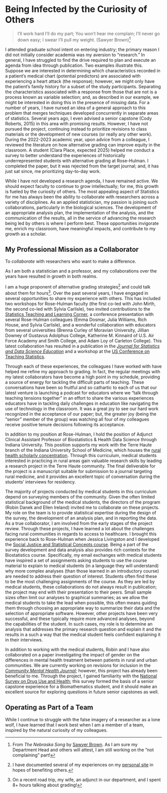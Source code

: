 # Being Infected by the Curiosity of Others

> I'll work hard I'll do my part;  You won't hear me complain;  I'll never go down easy; I swear I'll pull my weight. (Sawyer Brown)[^SawyerBrown]

[^SawyerBrown]: From _The Nebraska Song_ by [Sawyer Brown](https://sawyerbrown.com/).  As I am sure my Department Head and others will attest, I am still working on the "not complaining" part!

I attended graduate school intent on entering industry; the primary reason I did not initially consider academia was my aversion to "research."  In general, I have struggled to find the drive required to plan and execute an agenda from idea through publication.  Two examples illustrate this.  Suppose we are interested in determining which characteristics recorded in a patient's medical chart (potential predictors) are associated with experiencing a heart attack (the response); however, we might only have the patient's family history for a subset of the study participants.  Separating the characteristics associated with a response from those that are not is a process known as variable selection; and, as described in our example, we might be interested in doing this in the presence of missing data.  For a number of years, I have nursed an idea of a general approach to this problem that merges techniques developed concurrently in separate areas of statistics.  Several years ago, I even advised a senior capstone (Cody Roberts, 2015) in this area with promising results.  However, I have not pursued the project, continuing instead to prioritize revisions to class materials or the development of new courses (or really any other work).  During the 2022-2023 academic year, upon advice from a colleague, I reviewed the literature on how alternative grading can improve equity in the classroom.  A student (Clara Place, expected 2025) helped me conduct a survey to better understand the experiences of historically underrepresented students with alternative grading at Rose-Hulman.  I completed the paper, but it was rejected from the target journal; and, it has just sat since, me prioritizing day-to-day work.

While I have not developed a research agenda, I have remained active.  We should expect faculty to continue to grow intellectually; for me, this growth is fueled by the curiosity of others.  The most appealing aspect of Statistics for me has always been the ability to collaborate with researchers across a variety of disciplines.  As an applied statistician, my passion is joining such collaborations, particularly in the biological sciences.  The development of an appropriate analysis plan, the implementation of the analysis, and the communication of the results, all in the service of advancing the research being led by others is where I perform best. These opportunities invigorate me, enrich my classroom, have meaningful impacts, and contribute to my growth as a scholar.

:::{.callout-important}
## My Professional Mission as a Collaborator
To _collaborate_ with researchers who want to make a difference.
:::

:::{.callout-note}
As I am both a statistician and a professor, and my collaborations over the years have resulted in growth in both realms.
:::

I am a huge proponent of alternative grading strategies[^website] and could talk about them for hours[^discussions].  Over the past several years, I have engaged in several opportunities to share my experience with others.  This has included two workshops for Rose-Hulman faculty (the first co-led with John Mirth, the second co-led with Sylvia Carlisle), two invited contributions to the [Statistics Teaching and Learning Corner](https://stattlc.com/2021/02/04/specifications-grading-an-overview/), a conference presentation with several Rose-Hulman colleagues (Emma Dosmar, Julia Williams, Rich House, and Sylvia Carlisle), and a wonderful collaboration with educators from several universities (Brenna Curley of Moravian University, Jillian Downey of Gustavus Adolphus College, Katherine M. Kinnaird of U.S. Air Force Academy and Smith College, and Adam Loy of Carleton College).  This latest collaboration has resulted in a publication in the [_Journal for Statistics and Data Science Education_](https://www.tandfonline.com/doi/full/10.1080/26939169.2023.2277851) and a workshop at the [US Conference on Teaching Statistics](https://www.causeweb.org/cause/uscots/uscots23/w14-communicating-progress-statistics-course-through-non-traditional-grading-room).  

[^website]: I have documented several of my experiences on my [personal site](https://reyesem.github.io/specsgrading.html) in hopes of benefiting others.  

[^discussions]: On a recent road trip, my wife, an adjunct in our department, and I spent 8+ hours talking about grading!

Through each of these experiences, the colleagues I have worked with have helped me refine my approach to grading.  In fact, the regular meetings with my latest collaborators have become a high point in my schedule, providing a source of energy for tackling the difficult parts of teaching.  These conversations have been so fruitful and so cathartic to each of us that our latest venture is launching a podcast for educators where we "talk through teaching tensions together" in an effort to share the various experiences educators have in tackling daily challenges in education like navigating the use of technology in the classroom.  It was a great joy to see our hard work recognized in the acceptance of our paper; but, the greater joy (being the "senior" member of the group) was watching all four of my colleagues receive positive tenure decisions following its acceptance.

In addition to my position at Rose-Hulman, I hold the position of Adjunct Clinical Assistant Professor of Biostatistics & Health Data Science through Indiana University.  This position supports my work with the Terre Haute branch of the Indiana University School of Medicine, which houses the [rural health scholarly concentration](https://medicine.iu.edu/md/curriculum/scholarly-concentrations/rural-health).  Through this curriculum, medical students interested in practicing in rural areas gain valuable research skills by leading a research project in the Terre Haute community.  The final deliverable for the project is a manuscript suitable for submission to a journal targeting rural medicine, and it provides an excellent topic of conversation during the students' interviews for residency.

The majority of projects conducted by medical students in this curriculum depend on surveying members of the community.  Given the often limited statistical background of the medical students, the directors of the program (Robin Danek and Ellen Ireland) invited me to collaborate on these projects.  My role on the team is to provide statistical expertise during the design of the survey, the development of an analysis plan, and in reporting the data.  As a true collaborator, I am involved from the early stages of the project review.  Through these projects, I have learned a lot about the challenges facing rural communities in regards to access to healthcare.  I brought this experience back to Rose-Hulman when Jessica Livingston and I developed the [Social Justice and Statistical Concepts course](https://www.rose-hulman.edu/news/2023/interdisciplinary-course-bridges-data-science-and-storytelling.html).  Being a part of the survey development and data analysis also provides rich contexts for the Biostatistics course.  Specifically, my email exchanges with medical students have inspired a set of assignments asking students to use the course material to explain to medical students (in a language they will understand) why more complex analyses (than those learned in an introductory course) are needed to address their question of interest.  Students often find these to be the most challenging assignments of the course.  As they are led by medical students, these collaborations do not always result in publication; the project may end with their presentation to their peers.  Small sample sizes often limit our analyses to graphical summaries; as we allow the medical students to take the lead when possible, this often means guiding them through choosing an appropriate way to summarize their data and the selection of appropriate software.  However, other projects have been very successful, and these typically require more advanced analyses, beyond the capabilities of the student.  In such cases, my role is to determine an analysis that addresses the primary research question and explain it and the results in a such a way that the medical student feels confident explaining it in their interviews.

In addition to working with the medical students, Robin and I have also collaborated on a paper investigating the impact of gender on the differences in mental health treatment between patients in rural and urban communities.  We are currently working on revisions for inclusion in the [_Community Mental Health Journal_](https://link.springer.com/journal/10597); however, this project has already been beneficial to me.  Through the project, I gained familiarity with the [National Survey on Drug Use and Health](https://www.samhsa.gov/data/data-we-collect/nsduh-national-survey-drug-use-and-health); this survey formed the basis of a senior capstone experience for a Biomathematics student, and it should make an excellent source for exploring questions in future senior capstones as well.

:::{.callout-tip}
## Operating as Part of a Team
While I continue to struggle with the false imagery of a researcher as a lone wolf, I have learned that I work best when I am a member of a team, inspired by the natural curiosity of my colleagues.
:::
